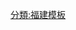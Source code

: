 {{Navbox
|name=福建诸民系
|listclass=hlist
|title=[[福建省|福建]]族群
|group1=漢族认同
|list1={{Navbox subgroup
|list1style = background:#ddddff;text-align:center;
|group2=[[閩民系|閩語民系]]
|list2=
*[[闽东民系]]
*[[闽南民系]]
*[[闽北民系]]
*[[興化民系|兴化民系]]
*[[龙岩民系]]
|group3=其他民系
|list3=*[[疍民|-{zh-hans:疍;zh-hant:蜑}-家民系]]（[[福州疍民|福州-{zh-hans:疍;zh-hant:蜑}-民]])
*[[客家民系]]
*[[江右民系]]
*[[吴越民系]]
}}
|group5=少数民族
|list5=
*[[畲族]]
*[[回族]]
*[[苗族]]
*其他
|belowstyle=text-align:left;font-size:80%;
|below=
}}<noinclude>[[分類:福建模板]]</noinclude>